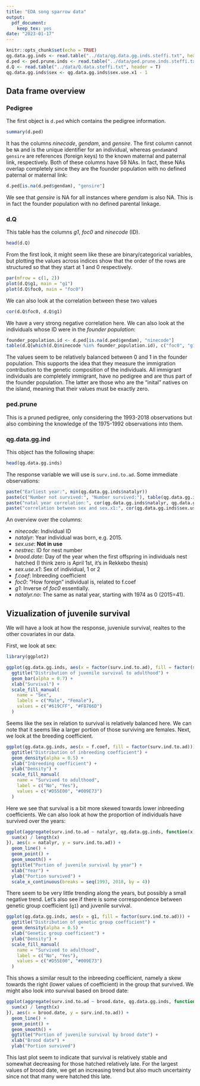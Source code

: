 ```yaml
---
title: "EDA song sparrow data"
output:
  pdf_document:
    keep_tex: yes
date: "2023-01-17"
---
```


```r
knitr::opts_chunk$set(echo = TRUE)
qg.data.gg.inds <- read.table("../data/qg.data.gg.inds.steffi.txt", header = T)
d.ped <- ped.prune.inds <- read.table("../data/ped.prune.inds.steffi.txt", header = T)
d.Q <- read.table("../data/Q.data.steffi.txt", header = T)
qg.data.gg.inds$sex <- qg.data.gg.inds$sex.use.x1 - 1
```

## Data frame overview {-}

### Pedigree {-}

The first object is `d.ped` which contains the pedigree information.

```r
summary(d.ped)
```

It has the columns *ninecode*, *gendam*, and *gensire*. The first column cannot be `NA` and is the unique identifier for an individual, whereas `gendam`and `gensire` are references (foreign keys) to the known maternal and paternal link, respectively. Both of these columns have 59 NAs. In fact, these NAs overlap completely since they are the founder population with no defined paternal or maternal link:

```r
d.ped[is.na(d.ped$gendam), "gensire"]
```

We see that *gensire* is NA for all instances where *gendam* is also NA. This is in fact the founder population with no defined parental linkage.

### d.Q {-}

This table has the columns *g1*, *foc0* and *ninecode* (ID).

```r
head(d.Q)
```

From the first look, it might seem like these are binary/categorical variables, but plotting the values across indices show that the order of the rows are structured so that they start at 1 and 0 respectively.

```r
par(mfrow = c(1, 2))
plot(d.Q$g1, main = "g1")
plot(d.Q$foc0, main = "foc0")
```

We can also look at the correlation between these two values

```r
cor(d.Q$foc0, d.Q$g1)
```

We have a very strong negative correlation here. We can also look at the individuals whose ID were in the *founder population*:

```r
founder_population.id <- d.ped[is.na(d.ped$gendam), "ninecode"]
table(d.Q[which(d.Q$ninecode %in% founder_population.id), c("foc0", "g1")])
```

The values seem to be relatively balanced between $0$ and $1$ in the founder population. This supports the idea that they measure the immigration contribution to the genetic composition of the individuals. All immigrant individuals are completely immigrant, have no pedigree and are thus part of the founder population. The latter are those who are the "inital" natives on the island, meaning that their values must be exactly zero.

### ped.prune {-}
This is a pruned pedigree, only considering the 1993-2018 observations but also combining the knowledge of the 1975-1992 observations into them.

### qg.data.gg.ind {-}

This object has the following shape:
```r
head(qg.data.gg.inds)
``` 

The response variable we will use is `surv.ind.to.ad`. Some immediate observations:

```r
paste("Earliest year:", min(qg.data.gg.inds$natalyr))
paste(c("Number not survived:", "Number survived:"), table(qg.data.gg.inds$surv.ind.to.ad))
paste("natal year correlation:", cor(qg.data.gg.inds$natalyr, qg.data.gg.inds$natalyr.no))
paste("correlation between sex and sex.x1:", cor(qg.data.gg.inds$sex.use, qg.data.gg.inds$sex.use.x1))
```

An overview over the columns:

* *ninecode*: Individual ID
* *natalyr*: Year individual was born, e.g. 2015.
* *sex.use*: **Not in use**
* *nestrec*: ID for nest number
* *brood.date*: Day of the year when the first offspring in individuals nest hatched (I think zero is April 1st, it's in Rekkebo thesis)
* *sex.use.x1*: Sex of individual, 1 or 2
* *f.coef*: Inbreeding coefficient
* *foc0*: "How foreign" individual is, related to f.coef
* *g1*: Inverse of *foc0* essentially.
* *natalyr.no*: The same as natal year, starting with 1974 as 0 (2015=41).


## Vizualization of juvenile survival {-}
We will have a look at how the response, juveniule survival, realtes to the other covariates in our data.

First, we look at sex:

```r
library(ggplot2)

ggplot(qg.data.gg.inds, aes(x = factor(surv.ind.to.ad), fill = factor(sex))) +
  ggtitle("Distribution of juvenile survival to adulthood") +
  geom_bar(alpha = 0.7) +
  xlab("Survival") +
  scale_fill_manual(
    name = "Sex",
    labels = c("Male", "Female"),
    values = c("#619CFF", "#F8766D")
  )
```

Seems like the sex in relation to survival is relatively balanced here. We can note that it seems like a larger portion of those surviving are females. Next, we look at the breeding coefficient.

```r
ggplot(qg.data.gg.inds, aes(x = f.coef, fill = factor(surv.ind.to.ad))) +
  ggtitle("Distribution of inbreeding coefficient") +
  geom_density(alpha = 0.5) +
  xlab("Inbreeding coefficient") +
  ylab("Density") +
  scale_fill_manual(
    name = "Survived to adulthood",
    label = c("No", "Yes"),
    values = c("#D55E00", "#009E73")
  )
```

Here we see that survival is a bit more skewed towards lower inbreeding coefficients. We can also look at how the proportion of individuals have survived over the years:

```r
ggplot(aggregate(surv.ind.to.ad ~ natalyr, qg.data.gg.inds, function(x) {
  sum(x) / length(x)
}), aes(x = natalyr, y = surv.ind.to.ad)) +
  geom_line() +
  geom_point() +
  geom_smooth() +
  ggtitle("Portion of juvenile survival by year") +
  xlab("Year") +
  ylab("Portion survived") +
  scale_x_continuous(breaks = seq(1993, 2018, by = 4))
```

There seem to be very little trending along the years, but possibly a small negative trend. Let's also see if there is some correspondence between genetic group coefficient (`g1`) and juvenile survival.


```r
ggplot(qg.data.gg.inds, aes(x = g1, fill = factor(surv.ind.to.ad))) +
  ggtitle("Distribution of genetic group coefficient") +
  geom_density(alpha = 0.5) +
  xlab("Genetic group coefficient") +
  ylab("Density") +
  scale_fill_manual(
    name = "Survived to adulthood",
    label = c("No", "Yes"),
    values = c("#D55E00", "#009E73")
  )
```

This shows a similar result to the inbreeding coefficient, namely a skew towards the right (lower values of coefficient) in the group that survived. We might also look into survival based on brood date:

```r
ggplot(aggregate(surv.ind.to.ad ~ brood.date, qg.data.gg.inds, function(x) {
  sum(x) / length(x)
}), aes(x = brood.date, y = surv.ind.to.ad)) +
  geom_line() +
  geom_point() +
  geom_smooth() +
  ggtitle("Portion of juvenile survival by brood date") +
  xlab("Brood date") +
  ylab("Portion survived")
```

This last plot seem to indicate that survival is relatively stable and somewhat decreasing for those hatched relatively late. For the largest values of brood date, we get an increasing trend but also much uncertainty since not that many were hatched this late. 

